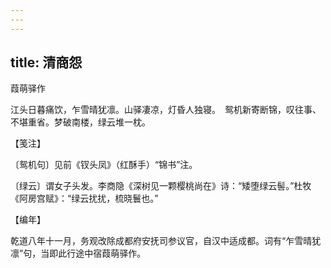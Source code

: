 ```yaml
---
---
---
```

title: 清商怨
---



葭萌驿作





江头日暮痛饮，乍雪晴犹凛。山驿凄凉，灯昏人独寝。　鸳机新寄断锦，叹往事、不堪重省。梦破南楼，绿云堆一枕。

【笺注】

〔鸳机句〕见前《钗头凤》（红酥手）“锦书”注。

〔绿云〕谓女子头发。李商隐《深树见一颗樱桃尚在》诗：“矮堕绿云髻。”杜牧《阿房宫赋》：“绿云扰扰，梳晓鬟也。”

【编年】

乾道八年十一月，务观改除成都府安抚司参议官，自汉中适成都。词有“乍雪晴犹凛”句，当即此行途中宿葭萌驿作。